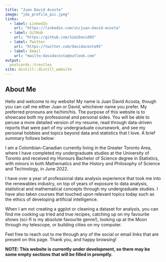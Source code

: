 ```yaml
---
title: "Juan David Acosta"
image: "jda_profile_pic.jpeg"
links:
  - label: LinkedIn
    url: "https://linkedin.com/in/juan-david-acosta"
  - label: GitHub
    url: "https://github.com/SimiDavid95"
  - label: Twitter
    url: "https://twitter.com/davidacosta95"
  - label: Email
    url: "mailto:davidacosta@outlook.com"
output:
  postcards::trestles
site: distill::distill_website
---
```

 
## About Me

Hello and welcome to my website! My name is Juan David Acosta, though you can call me either Juan or David, whichever name you prefer. My preferred pronouns are he/him/his. The purpose of this website is to showcase both my professional and personal sides. You will be able to peruse a more detailed version of my resume, read through data-driven reports that were part of my undergraduate coursework, and see my personal hobbies and topics beyond data and statistics that I love. A brief summary follows below:

I am a Colombian-Canadian currently living in the Greater Toronto Area, where I have completed my undergraduate studies at the University of Toronto and received my Honours Bachelor of Science degree in Statistics, with minors in both Mathematics and the History and Philosophy of Science and Technology, in June 2022.

I have over a year of professional data analysis experience that took me into the renewables industry, on top of years of exposure to data analysis, statistical and mathematical concepts through my undergraduate studies. I have also taken courses that touched upon relevant topics today such as the ethics of developing artificial intelligence.

When I am not creating a ggplot or cleaning a dataset for analysis, you can find me cooking up tried and true recipes, catching up on my favourite shows (sci-fi is my absolute favourite genre!), looking up at the Moon through my telescope, or building cities on my computer.

Feel free to reach out to me through any of the social or email links that are present on this page. Thank you, and happy browsing!

**NOTE: This website is currently under development, so there may be some empty sections that will be filled in promptly.**
